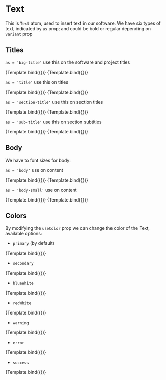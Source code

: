 <!-- Text.stories.mdx -->



<Meta title="Atoms/Text" component={Text} />


# Text

This is `Text` atom, used to insert text in our software. 
We have six types of text, indicated by `as` prop;
and could be bold or regular depending on `variant` prop


## Titles

`as = 'big-title'` use this on the software and project titles

<Canvas>
  <Story
    name="big-title_bold"
    args={{
      as: "big-title",
      variant: "bold",
      children: "structuraid"
    }}
  >
    {Template.bind({})}
  </Story>
</Canvas>

<Canvas>
  <Story
    name="big-title_regular"
    args={{
      as: "big-title",
      variant: "regular",
      children: "PIP: Lago alto"
    }}
  >
    {Template.bind({})}
  </Story>
</Canvas>


`as = 'title'` use this on titles

<Canvas>
  <Story
    name="title_bold"
    args={{
      as: "title",
      variant: "bold",
      children: "foundation blueprint"
    }}
  >
    {Template.bind({})}
  </Story>
</Canvas>

<Canvas>
  <Story
    name="title_regular"
    args={{
      as: "title",
      variant: "regular",
      children: "foundation blueprint"
    }}
  >
    {Template.bind({})}
  </Story>
</Canvas>


`as = 'section-title'` use this on section titles

<Canvas>
  <Story
    name="section-title_bold"
    args={{
      as: "section-title",
      variant: "bold",
      children: "RC footing design"
    }}
  >
    {Template.bind({})}
  </Story>
</Canvas>

<Canvas>
  <Story
    name="section-title_regular"
    args={{
      as: "section-title",
      variant: "regular",
      children: "RC footing design"
    }}
  >
    {Template.bind({})}
  </Story>
</Canvas>


`as = 'sub-title'` use this on section subtitles

<Canvas>
  <Story
    name="sub-title_bold"
    args={{
      as: "sub-title",
      variant: "bold",
      children: "one-way shear | two-ways shear | bending reinforcement"
    }}
  >
    {Template.bind({})}
  </Story>
</Canvas>

<Canvas>
  <Story
    name="sub-title_regular"
    args={{
      as: "sub-title",
      variant: "regular",
      children: "one-way shear | two-ways shear | bending reinforcement"
    }}
  >
    {Template.bind({})}
  </Story>
</Canvas>



## Body

We have to font sizes for body:

`as = 'body'` use on content

<Canvas>
  <Story
    name="body_bold"
    args={{
      as: "body",
      variant: "bold",
      children: "Reinforced concrete footings are structural members used to support columns and walls and to transmit and distribute their loads to the soil. The design is based on the assumption that the footing is rigid, so that the variation of the soil pressure under the footing is linear. Uniform soil pressure is achieved when the column load coincides with the centroid of the footing. Although this assumption is acceptable for rigid footings, such an assumption becomes less accurate as the footing becomes relatively more flexible."
    }}
  >
    {Template.bind({})}
  </Story>
</Canvas>

<Canvas>
  <Story
    name="body_regular"
    args={{
      as: "body",
      variant: "regular",
      children: "Reinforced concrete footings are structural members used to support columns and walls and to transmit and distribute their loads to the soil. The design is based on the assumption that the footing is rigid, so that the variation of the soil pressure under the footing is linear. Uniform soil pressure is achieved when the column load coincides with the centroid of the footing. Although this assumption is acceptable for rigid footings, such an assumption becomes less accurate as the footing becomes relatively more flexible."
    }}
  >
    {Template.bind({})}
  </Story>
</Canvas>

`as = 'body-small'` use on content

<Canvas>
  <Story
    name="body-small_bold"
    args={{
      as: "body-small",
      variant: "bold",
      children: "Reinforced concrete footings are structural members used to support columns and walls and to transmit and distribute their loads to the soil. The design is based on the assumption that the footing is rigid, so that the variation of the soil pressure under the footing is linear. Uniform soil pressure is achieved when the column load coincides with the centroid of the footing. Although this assumption is acceptable for rigid footings, such an assumption becomes less accurate as the footing becomes relatively more flexible."
    }}
  >
    {Template.bind({})}
  </Story>
</Canvas>

<Canvas>
  <Story
    name="body-small_regular"
    args={{
      as: "body-small",
      variant: "regular",
      children: "Reinforced concrete footings are structural members used to support columns and walls and to transmit and distribute their loads to the soil. The design is based on the assumption that the footing is rigid, so that the variation of the soil pressure under the footing is linear. Uniform soil pressure is achieved when the column load coincides with the centroid of the footing. Although this assumption is acceptable for rigid footings, such an assumption becomes less accurate as the footing becomes relatively more flexible."
    }}
  >
    {Template.bind({})}
  </Story>
</Canvas>


## Colors

By modifying the `useColor` prop we can change the color of the Text, available options:

- `primary` (by default)

<Canvas>
  <Story
    name="text_colors_primary"
    args={{
      as: "body",
      variant: "regular",
      useColor: "primary",
      children: "Reinforced concrete footings are structural members used to support columns and walls and to transmit and distribute their loads to the soil. The design is based on the assumption that the footing is rigid, so that the variation of the soil pressure under the footing is linear. Uniform soil pressure is achieved when the column load coincides with the centroid of the footing. Although this assumption is acceptable for rigid footings, such an assumption becomes less accurate as the footing becomes relatively more flexible."
    }}
  >
    {Template.bind({})}
  </Story>
</Canvas>

- `secondary`

<Canvas>
  <Story
    name="text_colors_secondary"
    args={{
      as: "body",
      variant: "regular",
      useColor: "secondary",
      children: "Reinforced concrete footings are structural members used to support columns and walls and to transmit and distribute their loads to the soil. The design is based on the assumption that the footing is rigid, so that the variation of the soil pressure under the footing is linear. Uniform soil pressure is achieved when the column load coincides with the centroid of the footing. Although this assumption is acceptable for rigid footings, such an assumption becomes less accurate as the footing becomes relatively more flexible."
    }}
  >
    {Template.bind({})}
  </Story>
</Canvas>

- `blueWhite`

<Canvas>
  <Story
    name="text_colors_blueWhite"
    args={{
      as: "body",
      variant: "regular",
      useColor: "blueWhite",
      children: "add to footing group | add to footing family"
    }}
  >
    {Template.bind({})}
  </Story>
</Canvas>

- `redWhite`

<Canvas>
  <Story
    name="text_colors_redWhite"
    args={{
      as: "body",
      variant: "regular",
      useColor: "redWhite",
      children: "designed by: John Doe"
    }}
  >
    {Template.bind({})}
  </Story>
</Canvas>

- `warning`

<Canvas>
  <Story
    name="text_colors_warning"
    args={{
      as: "body",
      variant: "regular",
      useColor: "warning",
      children: "footing pressure exceeds limit of the foundation by 2%"
    }}
  >
    {Template.bind({})}
  </Story>
</Canvas>

- `error`

<Canvas>
  <Story
    name="text_colors_error"
    args={{
      as: "body",
      variant: "regular",
      useColor: "error",
      children: "footing pressure not acceptable by foundation capacity"
    }}
  >
    {Template.bind({})}
  </Story>
</Canvas>

- `success`

<Canvas>
  <Story
    name="text_colors_success"
    args={{
      as: "body",
      variant: "regular",
      useColor: "success",
      children: "dxf successfully loaded | design scenarios successfully checked"
    }}
  >
    {Template.bind({})}
  </Story>
</Canvas>


